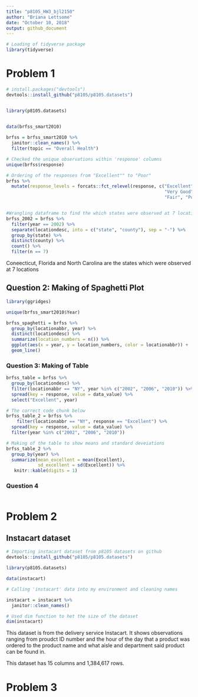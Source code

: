 ```yaml
---
title: "p8105_HW3_bjl2150"
author: "Briana Lettsome"
date: "October 10, 2018"
output: github_document
---
```


```r
# Loading of tidyverse package
library(tidyverse)
```

# Problem 1

```r
# install.packages("devtools")
devtools::install_github("p8105/p8105.datasets")


library(p8105.datasets)


data(brfss_smart2010)
  
brfss = brfss_smart2010 %>% 
  janitor::clean_names() %>%
  filter(topic == "Overall Health")

# Checked the unique observations within 'response' columns
unique(brfss$response)

# Ordering of the responses from "Excellent"" to "Poor"
brfss %>%
  mutate(response_levels = forcats::fct_relevel(response, c("Excellent", 
                                                            "Very Good", "Good",
                                                            "Fair", "Poor"))) 


#Wrangling dataframe to find the which states were observed at 7 locations
brfss_2002 = brfss %>%
  filter(year == 2002) %>%
  separate(locationdesc, into = c("state", "county"), sep = "-") %>%
  group_by(state) %>%
  distinct(county) %>%
  count() %>%
  filter(n == 7)
```

Coneecticut, Florida and North Carolina are the states which were observed at 
7 locations  
  
## Question 2: Making of Spaghetti Plot
```r
library(ggridges)

unique(brfss_smart2010$Year)

brfss_spaghetti = brfss %>%
  group_by(locationabbr, year) %>%
  distinct(locationdesc) %>%
  summarize(location_numbers = n()) %>%
  ggplot(aes(x = year, y = location_numbers, color = locationabbr)) + 
  geom_line()
```

### Question 3: Making of Table
```r
brfss_table = brfss %>%
  group_by(locationdesc) %>%
  filter(locationabbr == "NY", year %in% c("2002", "2006", "2010")) %>%
  spread(key = response, value = data_value) %>%
  select("Excellent", year) 

# The correct code chunk below
brfss_table_2 = brfss %>%
    filter(locationabbr == "NY", response == "Excellent") %>%
  spread(key = response, value = data_value) %>%
  filter(year %in% c("2002", "2006", "2010")) 

# Making of the table to show means and standard deveiations
brfss_table_2 %>%
  group_by(year) %>%
  summarize(mean_excellent = mean(Excellent),
            sd_excellent = sd(Excellent)) %>%
   knitr::kable(digits = 1)
```

### Question 4

```r

```


# Problem 2
## Instacart dataset

```r
# Importing instacart dataset from p8105 datasets on github
devtools::install_github("p8105/p8105.datasets")

library(p8105.datasets)

data(instacart)

# Calling 'instacart' data into my environment and cleaning names

instacart = instacart %>% 
  janitor::clean_names()

# Used dim function to het the size of the dataset
dim(instacart)
```
This dataset is from the delivery service Instacart. It shows observations ranging
from proudct ID number and the hour of the day that a product was ordered to the 
product name and what aisle and department said product can be found in.

This dataset has 15 columns and 1,384,617 rows.





# Problem 3
